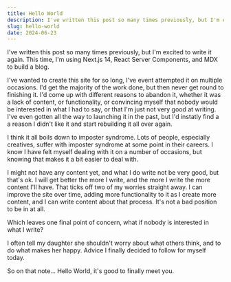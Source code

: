 ```yaml
---
title: Hello World
description: I've written this post so many times previously, but I'm excited to write it again. This time, I'm using Next.js 14, React Server Components, and MDX to build a blog.
slug: hello-world
date: 2024-06-23
---
```


I've written this post so many times previously, but I'm excited to write it again. This time, I'm using Next.js 14, React Server Components, and MDX to build a blog.

I've wanted to create this site for so long, I've event attempted it on multiple occasions. I'd get the majority of the work done, but then never get round to finishing it. I'd come up with different reasons to abandon it, whether it was a lack of content, or functionality, or convincing myself that nobody would be interested in what I had to say, or that I'm just not very good at writing. I've even gotten all the way to launching it in the past, but I'd instatly find a a reason I didn't like it and start rebuilding it all over again.

I think it all boils down to imposter syndrome. Lots of people, especially creatives, suffer with imposter syndrome at some point in their careers. I know I have felt myself dealing with it on a number of occasions, but knowing that makes it a bit easier to deal with.

I might not have any content yet, and what I do write not be very good, but that's ok. I will get better the more I write, and the more I write the more content I'll have. That ticks off two of my worries straight away. I can improve the site over time, adding more functionality to it as I create more content, and I can write content about that process. It's not a bad position to be in at all.

Which leaves one final point of concern, what if nobody is interested in what I write?

I often tell my daughter she shouldn't worry about what others think, and to do what makes her happy. Advice I finally decided to follow for myself today.

So on that note... Hello World, it's good to finally meet you.
